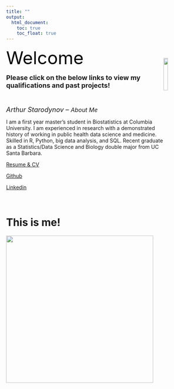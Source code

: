 ```yaml
---
title: ""
output: 
  html_document:
    toc: true
    toc_float: true
---
```


<div>
![](images/biostat.jpeg){class="row" style="float:right;position: relative;padding-top: 30px;" height=15% width=15%}
</div>
<font size="7" color="black">
 Welcome 
</font> 


<font size="4">
**Please click on the below links to view my qualifications and past projects! ** 
</font> 

$~$ 

<font size="4"> *Arthur Starodynov* -- </font> <font size="3"> *About Me* </font> 


I am a first year master's student in Biostatistics at Columbia University. I am experienced in research with a demonstrated history of working in public health data science and medicine. Skilled in R, Python, big data analysis, and SQL. Recent graduate as a Statistics/Data Science and Biology double major from UC Santa Barbara.



[Resume & CV](about.html)


[Github](https://github.com/arthur-starodynov/Compiled_Projects)


[Linkedin](https://www.linkedin.com/in/arthur-starodynov/)


$~$




# This is me! 


![](images/23A4CB12-07B3-4034-9A80-DE72AB532874_1_105_c.jpeg){width=400px}

